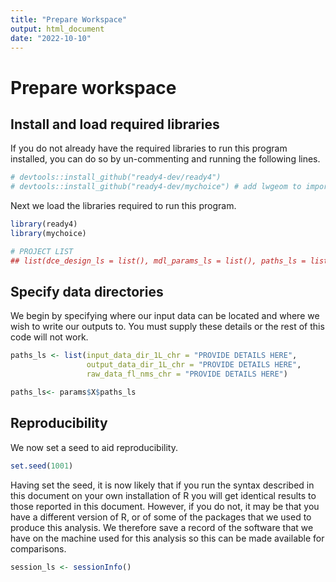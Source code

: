 ```yaml
---
title: "Prepare Workspace"
output: html_document
date: "2022-10-10"
---
```


# Prepare workspace

## Install and load required libraries
If you do not already have the required libraries to run this program installed, you can do so by un-commenting and running the following lines.

```r
# devtools::install_github("ready4-dev/ready4")
# devtools::install_github("ready4-dev/mychoice") # add lwgeom to imports
```

Next we load the libraries required to run this program.

```r
library(ready4)
library(mychoice)
```

```r
# PROJECT LIST
## list(dce_design_ls = list(), mdl_params_ls = list(), paths_ls = list(), preprocessing_log_ls = list(),records_ls = list())
```

## Specify data directories

We begin by specifying where our input data can be located and where we wish to write our outputs to. You must supply these details or the rest of this code will not work. 

```r
paths_ls <- list(input_data_dir_1L_chr = "PROVIDE DETAILS HERE",
                 output_data_dir_1L_chr = "PROVIDE DETAILS HERE",
                 raw_data_fl_nms_chr = "PROVIDE DETAILS HERE")
```

```r
paths_ls<- params$X$paths_ls
```

## Reproducibility

We now set a seed to aid reproducibility.

```r
set.seed(1001)
```

Having set the seed, it is now likely that if you run the syntax described in this document on your own installation of R you will get identical results to those reported in this document. However, if you do not, it may be that you have a different version of R, or of some of the packages that we used to produce this analysis. We therefore save a record of the software that we have on the machine used for this analysis so this can be made available for comparisons.

```r
session_ls <- sessionInfo()
```

